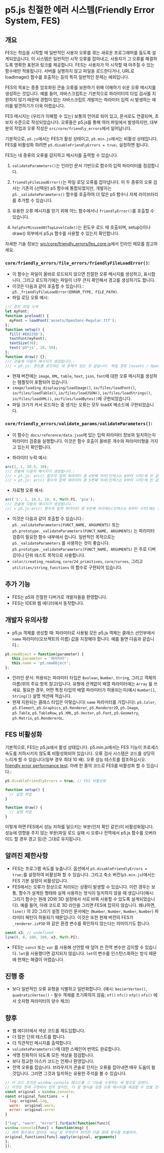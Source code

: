 # p5.js 친절한 에러 시스템(Friendly Error System, FES)

## 개요

FES는 학습을 시작할 때 일반적인 사용자 오류를 겪는 새로운 프로그래머를 돕도록 설계되었습니다. 이 시스템은 일반적인 시작 오류를 잡아내고, 사용자가 그 오류를 해결하도록 명확한 표현과 링크를 제공합니다. FES는 사용자가 막 시작할 때 마주칠 수 있는 함수에만 적용됩니다. 서버를 실행하지 않고 파일을 로드한다거나, URL로 loadImage() 함수를 호출하는 등의 특히 일반적인 문제는 예외입니다.

FES의 목표는 종종 암호화된 콘솔 오류를 보완하기 위해 이해하기 쉬운 오류 메시지를 생성하는 것입니다. 예를 들어, 자바스크립트는 기본적으로 파라미터의 타입 검사를 지원하지 않기 때문에 경험이 없는 자바스크립트 개발자는 파라미터 입력 시 발생하는 에러를 발견하기가 더욱 어렵습니다.

FES 메시지는 (우리가 이해할 수 있는) 보통의 언어로 되어 있고, 문서로도 연결되며, 초보자 수준으로 작성되었습니다. 오류들은 p5.js를 통해 여러 파일에서 발생하지만, 대부분의 작업과 오류 작성은 `src/core/friendly_errors`에서 일어납니다.

기본적으로, `p5.js`에서는 FES가 활성 상태이고, `p5.min.js`에서는 비활성 상태입니다. FES를 비활성화 하려면 `p5.disableFriendlyErrors = true;` 설정하면 됩니다.

FES는 네 종류의 오류를 감지하고 메시지를 출력할 수 있습니다.

1. `validateParameters()`는 인라인 문서 기반으로 함수의 입력 파라미터를 점검합니다.

2. `friendlyFileLoadError()`는 파일 로딩 오류를 잡아냅니다. 이 두 종류의 오류 검사는 기존의 (선택된) p5 함수에 통합되었지만, 개발자는 `p5._validateParameters()` 함수를 호출하여 더 많은 p5 함수나 자체 라이브러리를 추가할 수 있습니다.

3. 유용한 오류 메시지를 얻기 위해 어느 함수에서나 `friendlyError()`를 호출할 수 있습니다.

4. `helpForMisusedAtTopLevelCode()`는 윈도우 로드 때 호출되며, setup()이나 draw() 외부에서 p5.js 함수를 사용할 수 있는지 확인합니다.

자세한 기술 정보는 [src/core/friendly\_errors/fes\_core.js](https://github.com/processing/p5.js/blob/main/src/core/friendly_errors/fes_core.js)에서 인라인 메모를 참고하세요.

### `core/friendly_errors/file_errors/friendlyFileLoadError()`:

* 이 함수는 파일이 올바로 로드되지 않으면 친절한 오류 메시지를 생성하고, 표시합니다. 그리고 로드하기에는 파일이 너무 큰지 확인해서 경고를 생성하기도 합니다.
* 이것은 다음과 같이 호출할 수 있습니다.: `p5._friendlyFileLoadError(ERROR_TYPE, FILE_PATH)`.
* 파일 로딩 오류 예시:

```javascript
/// 폰트 파일 누락
let myFont;
function preload() {
  myFont = loadFont('assets/OpenSans-Regular.ttf');
};
function setup() {
  fill('#ED225D');
  textFont(myFont);
  textSize(36);
  text('p5*js', 10, 50);
};
function draw() {};
/// 콘솔에 다음의 메시지가 생성됩니다.:
/// > p5.js: 폰트를 로드하는 데 문제가 있는 것 같습니다. 파일 경로 [assets / OpenSans-Regular.ttf]가 올바른지, 폰트를 온라인 호스팅하는지, 또는 로컬 서버가 실행 중인지 확인하십시오.

```

* 현재 버전에는 `image`, `XML`, `table`, `text`, `json`, `font`에 대한 오류 메시지를 생성하는 템플릿이 포함되어 있습니다.
* `image/loading_displaying/loadImage()`, `io/files/loadFont()`, `io/files/loadTable()`, `io/files/loadJSON()`, `io/files/loadStrings()`, `io/files/loadXML()`, `io/files/loadBytes()`에 구현되었습니다.
* 파일 크기가 커서 로드하는 중 생기는 오류는 모두 loadX 메소드에 구현되었습니다.

### `core/friendly_errors/validate_params/validateParameters()`:

* 이 함수는 `docs/reference/data.json`에 있는 입력 파라미터 정보와 일치하는지 파라미터 검증을 실행합니다. 이것은 함수 호출이 올바른 개수와 파라미터형을 가지고 있는지 확인합니다.

* 파라미터 누락 예시:

```javascript
arc(1, 1, 10.5, 10);
/// 콘솔에 다음의 메시지가 생성됩니다.:
/// > pt.js: arc() 함수의 입력 파라미터 중 4번째 자리(인덱스는 0부터 시작)에 빈 값이 들어온 것 같습니다. 의도한 것이 아니라면, 이것은 종종 범위의 문제입니다.: [https://p5js.org/examples/data-variable-scope.html]. [http://p5js.org/reference/#p5/arc]
/// > pt.js: arc() 함수의 입력 파라미터 중 5번째 자리(인덱스는 0부터 시작)에 빈 값이 들어온 것 같습니다. 의도한 것이 아니라면, 이것은 종종 범위의 문제입니다.: [https://p5js.org/examples/data-variable-scope.html]. [http://p5js.org/reference/#p5/arc]

```

* 자료형 오류 예시:

```javascript
arc('1', 1, 10.5, 10, 0, Math.PI, 'pie');
/// 콘솔에 다음의 메시지가 생성됩니다.:
/// > p5.js:arc() 함수의 입력 파라미터 중 0번째 자리에는(인덱스는 0부터 시작)에는 숫자가 들어와야 하는데 문자열이 들어왔습니다. [http://p5js.org/reference/#p5/arc]
```

* 이것은 다음과 같이 호출할 수 있습니다.: `p5._validateParameters(FUNCT_NAME, ARGUMENTS)` 또는 `p5.prototype._validateParameters(FUNCT_NAME, ARGUMENTS)` 는 파라미터 검증이 필요한 함수 내부에서 씁니다. 일반적인 목적으로는 `p5._validateParameters` 를 사용하는 것이 좋습니다. `p5.prototype._validateParameters(FUNCT_NAME, ARGUMENTS)` 은 주로 디버깅이나 단위 테스트 목적으로 사용합니다.
* `color/creating_reading`, `core/2d_primitives`, `core/curves`, 그리고 `utilities/string_functions` 의 함수로 구현되어 있습니다.

## 추가 기능

* FES는 p5와 친절한 디버거로 개발자들을 환영합니다.
* FES는 IDE와 웹 에디터에서 동작합니다.

## 개발자 유의사항

* p5.js 객체를 생성할 때: 파라미터로 사용될 모든 p5.js 객체는 클래스 선언부에서 `name` 파라미터(오브젝트의 이름) 값을 지정해야 합니다. 예를 들면 다음과 같습니다.:

```javascript
p5.newObject = function(parameter) {
   this.parameter = '파라미터';
   this.name = 'p5.newObject';
};
```

* 인라인 문서: 허용되는 파라미터 타입은 `Boolean`, `Number`, `String`, 그리고 객체의 이름(위의 주요 항목 참고)입니다. 유형에 관계없이 배열 파라미터에는 `Array` 를 쓰세요. 필요한 경우, 어떤 특정 타입의 배열 파라미터가 허용되는지(예시 `Number[]`, `String[]`) 설명 섹션에 적습니다.
* 현재 지원되는 클래스 타입은 이렇습니다( `name` 파라미터를 가집니다): `p5.Color`, `p5.Element`, `p5.Graphics`, `p5.Renderer`, `p5.Renderer2D`, `p5.Image`, `p5.Table`, `p5.TableRow`, `p5.XML`, `p5.Vector`, `p5.Font`, `p5.Geometry`, `p5.Matrix`, `p5.RendererGL`.

## FES 비활성화

기본적으로, FES는 p5.js에서 활성 상태입니다. p5.min.js에서는 FES 기능이 프로세스 속도를 저하시키지 않도록 비활성화되어 있습니다. 오류 검사 시스템은 코드를 상당히 느리게 할 수 있습니다(일부 경우 최대 10 배). 오류 성능 테스트를 참조하십시오. [friendly error performance test](https://github.com/processing/p5.js-website/tree/main/src/assets/learn/performance/code/friendly-error-system/).
아래 한 줄의 코드로 FES를 비활성화 할 수 있습니다.:

```javascript
p5.disableFriendlyErrors = true; // FES 비활성화

function setup() {
  // 설정 작업
}

function draw() {
  // 실행 작업
}
```

이렇게 하면 FES에서 성능 저하를 일으키는 부분(인자 확인 같은)이 비활성화됩니다. 성능에 영향을 주지 않는 부분(파일 로드 실패 시 오류나 전역에서 p5.js 함수를 오버라이드 할 경우 경고 등)은 그대로 유지됩니다.

## 알려진 제한사항

* FES는 프로그램 속도를 늦춥니다. 옵션에서 `p5.disableFriendlyErrors = true;`를 설정하여 비활성화 할 수 있습니다. 그리고 축소 버전(`p5.min.js`)에서는 FES 기본 설정이 비활성입니다.
* FES에서는 오류가 정상으로 처리되는 상황이 발생할 수 있습니다. 이런 경우는 보통, 함수가 설계된 형태와 실제 사용하는 방식이 일치하지 않을 때 생깁니다(예시: 그리기 함수는 원래 2D와 3D 설정에서 서로 바꿔 사용할 수 있도록 설계되었습니다). 예를 들어, 아래 코드로 3D 라인을 그리면 FES에 잡히지 않습니다. 왜냐하면, `line()` 의 2D 그리기 설정 인라인 문서에는 (`Number`, `Number`, `Number`, `Number`) 파라미터 패턴이 허용되기 때문입니다. 이것은 또한 현재 버전의 FES가 `_renderer.isP3D` 와 같은 환경 변수를 확인하지 않는다는 의미이기도 합니다.

```javascript
const x3; // undefined
line(0, 0, 100, 100, x3, Math.PI);
```

* FES는 `const` 또는 `var` 를 사용해 선언할 때 덮어 쓴 전역 변수만 감지할 수 있습니다. `let`을 사용했다면 감지되지 않습니다. `let`이 변수를 인스턴스화하는 방식 때문에 현재는 해결이 어렵습니다.

## 진행 중

* 보다 일반적인 오류 유형을 식별하고 일반화합니다. (예시: `bezierVertex()`, `quadraticVertex()` - 필수 객체를 초기화하지 않음; `nf()` `nfc()` `nfp()` `nfs()` 에서 숫자형 파라미터의 양수 체크)

## 향후

* 웹 에디터에서 색상 코드를 재도입합니다.
* 더 많은 단위 테스트를 합니다.
* 더 직관적인 메시지를 출력합니다.
* `validateParameters()`에 대한 스페인어 번역도 완료합니다.
* 색맹 친화적이 되도록 모든 색상을 점검합니다.
* 보다 정교한 아스키 코드는 언제나 환영입니다.
* 전역 오류를 잡습니다. 브라우저가 콘솔로 던지는 오류를 잡아내면 매우 도움이 될 것입니다. 그러면 그것과 일치하는 유용한 주석을 볼 수 있습니다.

```javascript
// 이 코드 조각은 window.console 메소드를 그 기능을 수정하는 새 함수로 감싼다.
// 이것은 현재 구현되어 있지 않지만, 더 잘 형식을 갖춘 오류 메시지를 제공할 수 있을 것이다.
const original = window.console;
const original_functions  = {
  log: original.log,
  warn:  original.warn,
  error: original.error
}

["log", "warn", "error"].forEach(function(func){
window.console[func] = function(msg) {
// 래퍼 함수에서 잡아낸 'msg'로 무엇인가 처리한 다음 원래 함수를 호출하라.
original_functions[func].apply(original, arguments)
};
});
```
